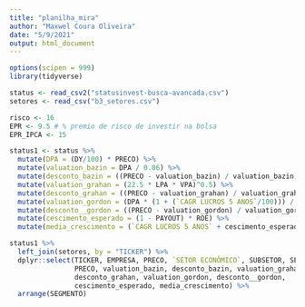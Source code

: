 ```yaml
---
title: "planilha_mira"
author: "Maxwel Coura Oliveira"
date: "5/9/2021"
output: html_document
---
```




```r
options(scipen = 999)
library(tidyverse)
```


```r
status <- read_csv2("statusinvest-busca-avancada.csv")
setores <- read_csv("b3_setores.csv")
```




```r
risco <- 16
EPR <- 9.5 # % premio de risco de investir na bolsa
EPR_IPCA <- 15
```


```r
status1 <- status %>% 
  mutate(DPA = (DY/100) * PRECO) %>% 
  mutate(valuation_bazin = DPA / 0.06) %>% 
  mutate(desconto_bazin = ((PRECO - valuation_bazin) / valuation_bazin)*100) %>% 
  mutate(valuation_grahan = (22.5 * LPA * VPA)^0.5) %>% 
  mutate(desconto_grahan = ((PRECO - valuation_grahan) / valuation_grahan)*100) %>% 
  mutate(valuation_gordon = (DPA * (1 + (`CAGR LUCROS 5 ANOS`/100))) / risco) %>% 
  mutate(desconto__gordon = ((PRECO - valuation_gordon) / valuation_gordon)*100) %>%   mutate(PAYOUT = DPA / LPA) %>% 
  mutate(cescimento_esperado = (1 - PAYOUT) * ROE) %>% 
  mutate(media_crescimento = (`CAGR LUCROS 5 ANOS` + cescimento_esperado)/2)
```


```r
status1 %>% 
  left_join(setores, by = "TICKER") %>% 
  dplyr::select(TICKER, EMPRESA, PRECO, `SETOR ECONÔMICO`, SUBSETOR, SEGMENTO, 
                PRECO, valuation_bazin, desconto_bazin, valuation_grahan, 
                desconto_grahan, valuation_gordon, desconto__gordon,
                cescimento_esperado, media_crescimento) %>% 
  arrange(SEGMENTO)
```

